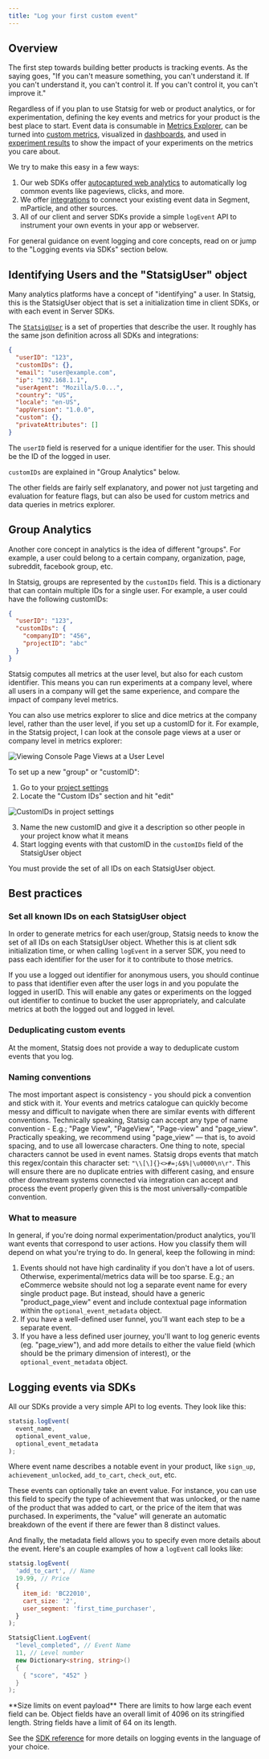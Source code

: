 ```yaml
---
title: "Log your first custom event"
---
```


## Overview

The first step towards building better products is tracking events. As the saying goes, "If you can't measure something, you can't understand it. If you can't understand it, you can't control it. If you can't control it, you can't improve it."

Regardless of if you plan to use Statsig for web or product analytics, or for experimentation, defining the key events and metrics for your product is the best place to start. Event data is consumable in [Metrics Explorer](/product-analytics/overview), can be turned into [custom metrics](/metrics/how-metrics-work), visualized in [dashboards](/product-analytics/dashboards), and used in [experiment results](/metrics/pulse) to show the impact of your experiments on the metrics you care about.

We try to make this easy in a few ways:
1. Our web SDKs offer [autocaptured web analytics](/webanalytics/overview) to automatically log common events like pageviews, clicks, and more.
2. We offer [integrations](https://docs.statsig.com/integrations/introduction) to connect your existing event data in Segment, mParticle, and other sources.
3. All of our client and server SDKs provide a simple `logEvent` API to instrument your own events in your app or webserver.

For general guidance on event logging and core concepts, read on or jump to the "Logging events via SDKs" section below.

## Identifying Users and the "StatsigUser" object

Many analytics platforms have a concept of "identifying" a user. In Statsig, this is the StatsigUser object that is set a initialization time in client SDKs, or with each event in Server SDKs.

The [`StatsigUser`](/concepts/user) is a set of properties that describe the user. It roughly has the same json definition across all SDKs and integrations:

<CodeGroup>

```json StatsigUser Object
{
  "userID": "123",
  "customIDs": {},
  "email": "user@example.com",
  "ip": "192.168.1.1",
  "userAgent": "Mozilla/5.0...",
  "country": "US",
  "locale": "en-US",
  "appVersion": "1.0.0",
  "custom": {},
  "privateAttributes": []
}
```

</CodeGroup>

The `userID` field is reserved for a unique identifier for the user. This should be the ID of the logged in user.

`customIDs` are explained in "Group Analytics" below.

The other fields are fairly self explanatory, and power not just targeting and evaluation for feature flags, but can also be used for custom metrics and data queries in metrics explorer.

## Group Analytics

Another core concept in analytics is the idea of different "groups". For example, a user could belong to a certain company, organization, page, subreddit, facebook group, etc.

In Statsig, groups are represented by the `customIDs` field. This is a dictionary that can contain multiple IDs for a single user. For example, a user could have the following customIDs:

<CodeGroup>

```json Group Example
{
  "userID": "123",
  "customIDs": {
    "companyID": "456",
    "projectID": "abc"
  }
}
```

</CodeGroup>

Statsig computes all metrics at the user level, but also for each custom identifier. This means you can run experiments at a company level, where all users in a company will get the same experience, and compare the impact of company level metrics.

You can also use metrics explorer to slice and dice metrics at the company level, rather than the user level, if you set up a customID for it. For example, in the Statsig project, I can look at the console page views at a user or company level in metrics explorer:

<Frame>
  <img src="https://github.com/user-attachments/assets/67719f66-63cb-41c7-8d83-d2a567738a84" alt="Viewing Console Page Views at a User Level" />
</Frame>

To set up a new "group" or "customID":

1. Go to your [project settings](https://console.statsig.com/settings)
2. Locate the "Custom IDs" section and hit "edit"

<Frame>
  <img src="https://github.com/user-attachments/assets/e26cc341-13c2-4b78-898f-02d56bfc2474" alt="CustomIDs in project settings" />
</Frame>

3. Name the new customID and give it a description so other people in your project know what it means
4. Start logging events with that customID in the `customIDs` field of the StatsigUser object

<Note>
You must provide the set of all IDs on each StatsigUser object.
</Note>

## Best practices

### Set all known IDs on each StatsigUser object
In order to generate metrics for each user/group, Statsig needs to know the set of all IDs on each StatsigUser object. Whether this is at client sdk initialization time, or when calling `logEvent` in a server SDK, you need to pass each identifier for the user for it to contribute to those metrics.

If you use a logged out identifier for anonymous users, you should continue to pass that identifier even after the user logs in and you populate the logged in userID. This will enable any gates or experiments on the logged out identifier to continue to bucket the user appropriately, and calculate metrics at both the logged out and logged in level.

### Deduplicating custom events
At the moment, Statsig does not provide a way to deduplicate custom events that you log.

### Naming conventions

The most important aspect is consistency - you should pick a convention and stick with it. Your events and metrics catalogue can quickly become messy and difficult to navigate when there are similar events with different conventions. Technically speaking, Statsig can accept any type of name convention - E.g.; "Page View", "PageView", "Page-view" and "page_view". Practically speaking, we recommend using "page_view" — that is, to avoid spacing, and to use all lowercase characters. One thing to note, special characters cannot be used in event names. Statsig drops events that match this regex/contain this character set: `"\\[\]{}<>#=;&$%|\u0000\n\r"`. This will ensure there are no duplicate entries with different casing, and ensure other downstream systems connected via integration can accept and process the event properly given this is the most universally-compatible convention.

### What to measure

In general, if you're doing normal experimentation/product analytics, you'll want events that correspond to user actions. How you classify them will depend on what you're trying to do. In general, keep the following in mind:
1. Events should not have high cardinality if you don't have a lot of users. Otherwise, experimental/metrics data will be too sparse. E.g.; an eCommerce website should not log a separate event name for every single product page. But instead, should have a generic "product_page_view" event and include contextual page information within the `optional_event_metadata` object.
2. If you have a well-defined user funnel, you'll want each step to be a separate event.
3. If you have a less defined user journey, you'll want to log generic events (eg. "page_view"), and add more details to either the value field (which should be the primary dimension of interest), or the `optional_event_metadata` object.

## Logging events via SDKs

All our SDKs provide a very simple API to log events. They look like this:

<CodeGroup>

```js JavaScript
statsig.logEvent(
  event_name,
  optional_event_value,
  optional_event_metadata
);
```

</CodeGroup>

Where event name describes a notable event in your product, like `sign_up`, `achievement_unlocked`, `add_to_cart`, `check_out`, etc.

These events can optionally take an event value. For instance, you can use this field to specify the type of achievement that was unlocked, or the name of the product that was added to cart, or the price of the item that was purchased.
In experiments, the "value" will generate an automatic breakdown of the event if there are fewer than 8 distinct values.

And finally, the metadata field allows you to specify even more details about the event. Here's an couple examples of how a ```logEvent``` call looks like:

<CodeGroup>

```js JavaScript Example
statsig.logEvent(
  'add_to_cart', // Name
  19.99, // Price
  {
    item_id: 'BC22010',
    cart_size: '2',
    user_segment: 'first_time_purchaser',
  }
);
```

```csharp C# Example
StatsigClient.LogEvent(
  "level_completed", // Event Name
  11, // Level number
  new Dictionary<string, string>()
  {
    { "score", "452" }
  }
);
```

</CodeGroup>

<Info>
**Size limits on event payload**
There are limits to how large each event field can be.
Object fields have an overall limit of 4096 on its stringified length.
String fields have a limit of 64 on its length.
</Info>

See the [SDK reference](/sdks/getting-started) for more details on logging events in the language of your choice.